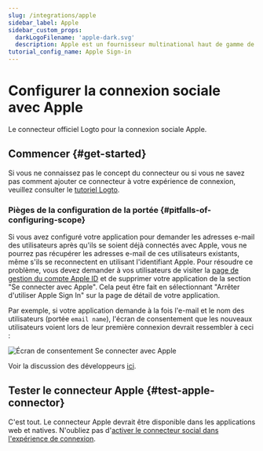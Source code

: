 ```yaml
---
slug: /integrations/apple
sidebar_label: Apple
sidebar_custom_props:
  darkLogoFilename: 'apple-dark.svg'
  description: Apple est un fournisseur multinational haut de gamme de matériel et de logiciels.
tutorial_config_name: Apple Sign-in
---
```





# Configurer la connexion sociale avec Apple

Le connecteur officiel Logto pour la connexion sociale Apple.

<GuideTip />

## Commencer \{#get-started}

Si vous ne connaissez pas le concept du connecteur ou si vous ne savez pas comment ajouter ce connecteur à votre expérience de connexion, veuillez consulter le [tutoriel Logto](/connectors/social-connectors).

<Integration />

### Pièges de la configuration de la portée \{#pitfalls-of-configuring-scope}

Si vous avez configuré votre application pour demander les adresses e-mail des utilisateurs après qu'ils se soient déjà connectés avec Apple, vous ne pourrez pas récupérer les adresses e-mail de ces utilisateurs existants, même s'ils se reconnectent en utilisant l'identifiant Apple. Pour résoudre ce problème, vous devez demander à vos utilisateurs de visiter la [page de gestion du compte Apple ID](https://appleid.apple.com/account/manage) et de supprimer votre application de la section "Se connecter avec Apple". Cela peut être fait en sélectionnant "Arrêter d'utiliser Apple Sign In" sur la page de détail de votre application.

Par exemple, si votre application demande à la fois l'e-mail et le nom des utilisateurs (portée `email name`), l'écran de consentement que les nouveaux utilisateurs voient lors de leur première connexion devrait ressembler à ceci :

<img src={signInWithAppleConsentScreenImage} alt="Écran de consentement Se connecter avec Apple" />

Voir la discussion des développeurs [ici](https://forums.developer.apple.com/forums/thread/132223).

## Tester le connecteur Apple \{#test-apple-connector}

C'est tout. Le connecteur Apple devrait être disponible dans les applications web et natives. N'oubliez pas d'[activer le connecteur social dans l'expérience de connexion](/connectors/social-connectors/#enable-social-sign-in).
